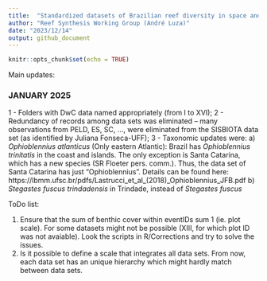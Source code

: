 ```yaml
---
title:  "Standardized datasets of Brazilian reef diversity in space and time"
author: "Reef Synthesis Working Group (André Luza)"
date: "2023/12/14"
output: github_document
---
```


<!-- badges: start -->
<!-- badges: end -->

```r
knitr::opts_chunk$set(echo = TRUE)
```

Main updates:

### JANUARY 2025
1 - Folders with DwC data named appropriately (from I to XVI);
2 - Redundancy of records among data sets was eliminated -- many observations from PELD, ES, SC, ..., were eliminated from the SISBIOTA data set (as identified by Juliana Fonseca-UFF);
3 - Taxonomic updates were:
a) *Ophioblennius atlanticus* (Only eastern Atlantic): Brazil has *Ophioblennius trinitatis* in the coast and islands. The only exception is Santa Catarina, which has a new species (SR Floeter pers. comm.). Thus, the data set of Santa Catarina has just "Ophioblennius". Details can be found here: https://lbmm.ufsc.br/pdfs/Lastrucci_et_al_(2018)_Ophioblennius_JFB.pdf
b) *Stegastes fuscus trindadensis* in Trindade, instead of *Stegastes fuscus*




ToDo list:

1) Ensure that the sum of benthic cover within eventIDs sum 1 (ie. plot scale). For some datasets might not be possible (XIII, for which plot ID was not avaiable). Look the scripts in R/Corrections and try to solve the issues.
2) Is it possible to define a scale that integrates all data sets. From now, each data set has an unique hierarchy which might hardly match between data sets.
